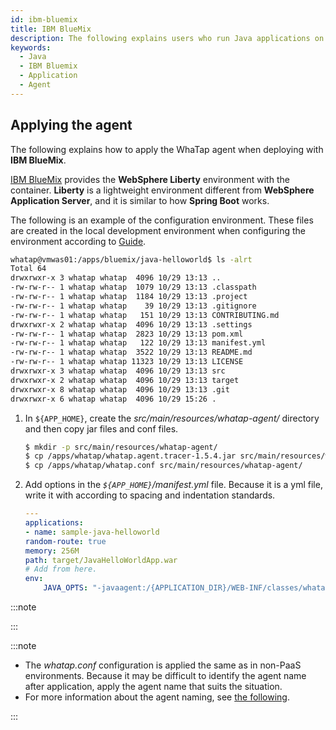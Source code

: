 ```yaml
---
id: ibm-bluemix
title: IBM BlueMix
description: The following explains users who run Java applications on the IBM Bluemix cloud platform on how to set JVM options to effectively apply WhaTap's Java monitoring agent. Through this document, users can check step by step the processes of installing WhaTap's Java agent in the IBM Bluemix environment, configuring the agent, and adding the required JVM options. Additionally, it includes the histogram query method.
keywords:
  - Java
  - IBM Bluemix
  - Application
  - Agent
---
```


## Applying the agent

The following explains how to apply the WhaTap agent when deploying with **IBM BlueMix**. 

[IBM BlueMix](https://console.bluemix.net/docs/apps/index.html%E2%80%8B) provides the **WebSphere Liberty** environment with the container. **Liberty** is a lightweight environment different from **WebSphere Application Server**, and it is similar to how **Spring Boot** works.


<Passnote />

The following is an example of the configuration environment. These files are created in the local development environment when configuring the environment according to [Guide](https://cloud.ibm.com/docs).

```bash
whatap@vmwas01:/apps/bluemix/java-helloworld$ ls -alrt
Total 64
drwxrwxr-x 3 whatap whatap  4096 10/29 13:13 ..
-rw-rw-r-- 1 whatap whatap  1079 10/29 13:13 .classpath
-rw-rw-r-- 1 whatap whatap  1184 10/29 13:13 .project
-rw-rw-r-- 1 whatap whatap    39 10/29 13:13 .gitignore
-rw-rw-r-- 1 whatap whatap   151 10/29 13:13 CONTRIBUTING.md
drwxrwxr-x 2 whatap whatap  4096 10/29 13:13 .settings
-rw-rw-r-- 1 whatap whatap  2823 10/29 13:13 pom.xml
-rw-rw-r-- 1 whatap whatap   122 10/29 13:13 manifest.yml
-rw-rw-r-- 1 whatap whatap  3522 10/29 13:13 README.md
-rw-rw-r-- 1 whatap whatap 11323 10/29 13:13 LICENSE
drwxrwxr-x 3 whatap whatap  4096 10/29 13:13 src
drwxrwxr-x 2 whatap whatap  4096 10/29 13:13 target
drwxrwxr-x 8 whatap whatap  4096 10/29 13:13 .git
drwxrwxr-x 6 whatap whatap  4096 10/29 15:26 .
```

1. In `${APP_HOME}`, create the _src/main/resources/whatap-agent/_ directory and then copy jar files and conf files.

   ```bash
   $ mkdir -p src/main/resources/whatap-agent/
   $ cp /apps/whatap/whatap.agent.tracer-1.5.4.jar src/main/resources/whatap-agent/
   $ cp /apps/whatap/whatap.conf src/main/resources/whatap-agent/
   ```

2. Add options in the _`${APP_HOME}`/manifest.yml_ file. Because it is a yml file, write it with according to spacing and indentation standards.

   ```yaml title=${APP_HOME}/manifest.yml {8-9} showLineNumbers
   ---
   applications:
   - name: sample-java-helloworld
   random-route: true
   memory: 256M
   path: target/JavaHelloWorldApp.war
   # Add from here.
   env:
       JAVA_OPTS: "-javaagent:/{APPLICATION_DIR}/WEB-INF/classes/whatap-agent/whatap.agent-X.Y.Z.jar -Dorg.osgi.framework.bootdelegation=whatap.* "
   ```

:::note


<Java17 />

:::

:::note

- The _whatap.conf_ configuration is applied the same as in non-PaaS environments. Because it may be difficult to identify the agent name after application, apply the agent name that suits the situation.
- For more information about the agent naming, see [the following](../agent-name).

:::


<Setheapmemory />


<Nextstep />
